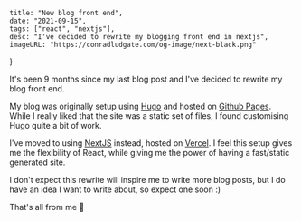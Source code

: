 
    title: "New blog front end",
    date: "2021-09-15",
    tags: ["react", "nextjs"],
    desc: "I've decided to rewrite my blogging front end in nextjs",
    imageURL: "https://conradludgate.com/og-image/next-black.png"
}


It's been 9 months since my last blog post and I've decided to rewrite my blog front end.

My blog was originally setup using [Hugo](https://gohugo.io/) and hosted on [Github Pages](https://pages.github.com/).
While I really liked that the site was a static set of files, I found customising Hugo quite a bit of work.

I've moved to using [NextJS](https://nextjs.org/) instead, hosted on [Vercel](https://vercel.com/home).
I feel this setup gives me the flexibility of React, while giving me the power of having a fast/static generated site.

I don't expect this rewrite will inspire me to write more blog posts, but I do have an idea I want to write about, so expect one soon :)

That's all from me 👋
